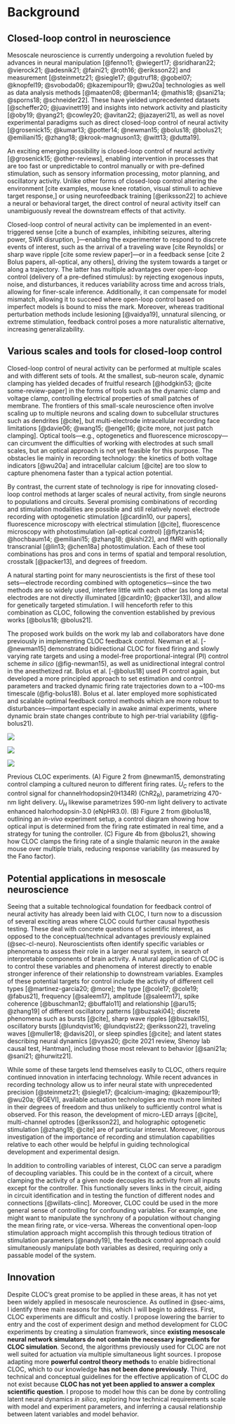 # Background

## Closed-loop control in neuroscience {#sec-cl-neuro}

Mesoscale neuroscience is currently undergoing a revolution fueled by advances in neural manipulation [@fenno11; @wiegert17; @sridharan22; @vierock21; @adesnik21; @faini21; @roth16; @eriksson22] and measurement [@steinmetz21; @siegle17; @gutruf18; @gobel07; @knopfel19; @svoboda06; @kazemipour19; @wu20a] technologies as well as data analysis methods [@maaten08; @berman14; @mathis18; @sani21a; @sporns18; @schneider22]. 
These have yielded unprecedented datasets [@scheffer20; @juavinett19] and insights into network activity and plasticity [@oby19; @yang21; @cowley20; @avitan22; @jazayeri21], as well as novel experimental paradigms such as direct closed-loop control of neural activity [@grosenick15; @kumar13; @potter14; @newman15; @bolus18; @bolus21; @emiliani15; @zhang18; @krook-magnuson13; @witt13; @dutta19]. 

An exciting emerging possibility is closed-loop control of neural activity [@grosenick15; @other-reviews], enabling intervention in processes that are too fast or unpredictable to control manually or with pre-defined stimulation, such as sensory information processing, motor planning, and oscillatory activity. Unlike other forms of closed-loop control altering the environment [cite examples, mouse knee rotation, visual stimuli to achieve target response,] or using neurofeedback training [@eriksson22] to achieve a neural or behavioral target, the direct control of neural activity itself can unambiguously reveal the downstream effects of that activity. 

Closed-loop control of neural activity can be implemented in an event-triggered sense [cite a bunch of examples, inhibiting seizures, altering power, SWR disruption, ]---enabling the experimenter to respond to discrete events of interest, such as the arrival of a traveling wave [cite Reynolds] or sharp wave ripple [cite some review paper]---or in a feedback sense [cite 2 Bolus papers, all-optical, any others], driving the system towards a target or along a trajectory. The latter has multiple advantages over open-loop control (delivery of a pre-defined stimulus): by rejecting exogenous inputs, noise, and disturbances, it reduces variability across time and across trials, allowing for finer-scale inference. Additionally, it can compensate for model mismatch, allowing it to succeed where open-loop control based on imperfect models is bound to miss the mark.
Moreover, whereas traditional perturbation methods include lesioning [@vaidya19], unnatural silencing, or extreme stimulation, feedback control poses a more naturalistic alternative, increasing generalizability.


## Various scales and tools for closed-loop control

Closed-loop control of neural activity can be performed at multiple scales and with different sets of tools.
At the smallest, sub-neuron scale, dynamic clamping has yielded decades of fruitful research [@hodgkin53; @cite some-review-paper] in the forms of tools such as the dynamic clamp and voltage clamp, controlling electrical properties of small patches of membrane. 
The frontiers of this small-scale neuroscience often involve scaling up to multiple neurons and scaling down to subcellular structures such as dendrites [@cite], but multi-electrode intracellular recording face limitations [@davie06; @wang15; @engel16; @cite more, not just patch clamping].
Optical tools---e.g., optogenetics and fluorescence microscopy---can circumvent the difficulties of working with electrodes at such small scales, but an optical approach is not yet feasible for this purpose.
The obstacles lie mainly in recording technology: the kinetics of both voltage indicators [@wu20a] and intracellular calcium [@cite] are too slow to capture phenomena faster than a typical action potential. 

By contrast, the current state of technology is ripe for innovating closed-loop control methods at larger scales of neural activity, from single neurons to populations and circuits.
Several promising combinations of recording and stimulation modalities are possible and still relatively novel: electrode recording with optogenetic stimulation [@cardin10, our papers], fluorescence microscopy with electrical stimulation [@cite], fluorescence microscopy with photostimulation (all-optical control) [@flytzanis14; @hochbaum14; @emiliani15; @zhang18; @kishi22], and fMRI with optionally transcranial [@lin13; @chen18a] photostimulation.
Each of these tool combinations has pros and cons in terms of spatial and temporal resolution, crosstalk [@packer13], and degrees of freedom.

A natural starting point for many neuroscientists is the first of these tool sets—electrode recording combined with optogenetics—since the two methods are so widely used, interfere little with each other (as long as metal electrodes are not directly illuminated [@cardin10; @packer13]), and allow for genetically targeted stimulation.
I will henceforth refer to this combination as CLOC, following the convention established by previous works [@bolus18; @bolus21].

The proposed work builds on the work my lab and collaborators have done previously in implementing CLOC feedback control.
Newman et al. [-@newman15] demonstrated bidirectional CLOC for fixed firing and slowly varying rate targets and using a model-free proportional-integral (PI) control scheme *in silico* (@fig-newman15), as well as unidirectional integral control in the anesthetized rat.
Bolus et al. [-@bolus18] used PI control again, but developed a more principled approach to set estimation and control parameters and tracked dynamic firing rate trajectories down to a ~100-ms timescale (@fig-bolus18). Bolus et al. later employed more sophisticated and scalable optimal feedback control methods which are more robust to disturbances---important especially in awake animal experiments, where dynamic brain state changes contribute to high per-trial variability (@fig-bolus21).

::: {#fig-prev-work layout="[[1,1], [1]]"}

![](img/newman15.jpg){#fig-newman15}

![](img/bolus18.jpg){#fig-bolus18}

![](img/bolus21.jpg){#fig-bolus21}

Previous CLOC experiments. 
(A) Figure 2 from @newman15, demonstrating control clamping a cultured neuron to different firing rates. $U_C$ refers to the control signal for channelrhodopsin2(H134R) (ChR2~R~), parametrizing 470-nm light delivery. 
$U_H$ likewise parametrizes 590-nm light delivery to activate enhanced halorhodopsin-3.0 (eNpHR3.0).
(B) Figure 2 from @bolus18, outlining an *in-vivo* experiment setup, a control diagram showing how optical input is determined from the firing rate estimated in real time, and a strategy for tuning the controller.
(C) Figure 4b from @bolus21, showing how CLOC clamps the firing rate of a single thalamic neuron in the awake mouse over multiple trials, reducing response variability (as measured by the Fano factor). 
:::

## Potential applications in mesoscale neuroscience
Seeing that a suitable technological foundation for feedback control of neural activity has already been laid with CLOC, I turn now to a discussion of several exciting areas where CLOC could further causal hypothesis testing.
These deal with concrete questions of scientific interest, as opposed to the conceptual/technical advantages previously explained (@sec-cl-neuro).
Neuroscientists often identify specific variables or phenomena to assess their role in a larger neural system, in search of interpretable components of brain activity.
A natural application of CLOC is to control these variables and phenomena of interest directly to enable stronger inference of their relationship to downstream variables.
Examples of these potential targets for control include the activity of different cell types [@martinez-garcia20; @more]; the type [@cole17; @cole19; @fabus21], frequency [@saleem17], amplitude [@saleem17], spike coherence [@buschman12; @buffalo11] and relationship [@aru15; @zhang19] of different oscillatory patterns [@buzsaki04]; discrete phenomena such as bursts [@cite], sharp wave ripples [@buzsaki15], oscillatory bursts [@lundqvist16; @lundqvist22; @eriksson22], traveling waves [@muller18; @davis20], or sleep spindles [@cite]; and latent states describing neural dynamics [@vyas20; @cite 2021 review, Shenoy lab causal test, Hantman], including those most relevant to behavior [@sani21a; @sani21; @hurwitz21].

While some of these targets lend themselves easily to CLOC, others require continued innovation in interfacing technology.
While recent advances in recording technology allow us to infer neural state with unprecedented precision [@steinmetz21; @siegle17; @calcium-imaging; @kazemipour19; @wu20a; @GEVI], available actuation technologies are much more limited in their degrees of freedom and thus unlikely to sufficiently control what is observed.
For this reason, the development of micro-LED arrays [@cite], multi-channel optrodes [@eriksson22], and holographic optogenetic stimulation [@zhang18; @cite] are of particular interest.
Moreover, rigorous investigation of the importance of recording and stimulation capabilities relative to each other would be helpful in guiding technological development and experimental design.

In addition to controlling variables of interest, CLOC can serve a paradigm of decoupling variables.
This could be in the context of a circuit, where clamping the activity of a given node decouples its activity from all inputs except for the controller.
This functionally severs links in the circuit, aiding in circuit identification and in testing the function of different nodes and connections [@willats-clinc].
Moreover, CLOC could be used in the more general sense of controlling for confounding variables.
For example, one might want to manipulate the synchrony of a population without changing the mean firing rate, or vice-versa.
Whereas the conventional open-loop stimulation approach might accomplish this through tedious titration of stimulation parameters [@nandy19], the feedback control approach could simultaneously manipulate both variables as desired, requiring only a passable model of the system.

## Innovation
Despite CLOC's great promise to be applied in these areas, it has not yet been widely applied in mesoscale neuroscience. 
As outlined in @sec-aims, I identify three main reasons for this, which I will begin to address. 
First, CLOC experiments are difficult and costly. 
I propose lowering the barrier to entry and the cost of experiment design and method development for CLOC experiments by creating a simulation framework, since **existing mesoscale neural network simulators do not contain the necessary ingredients for CLOC simulation**.
Second, the algorithms previously used for CLOC are not well suited for actuation via multiple simultaneous light sources.
I propose adapting more **powerful control theory methods** to enable bidirectional CLOC, which to our knowledge **has not been done previously**.
Third, technical and conceptual guidelines for the effective application of CLOC do not exist because **CLOC has not yet been applied to answer a complex scientific question**. 
I propose to model how this can be done by controlling latent neural dynamics *in silico*, exploring how technical requirements scale with model and experiment parameters, and inferring a causal relationship between latent variables and model behavior.
